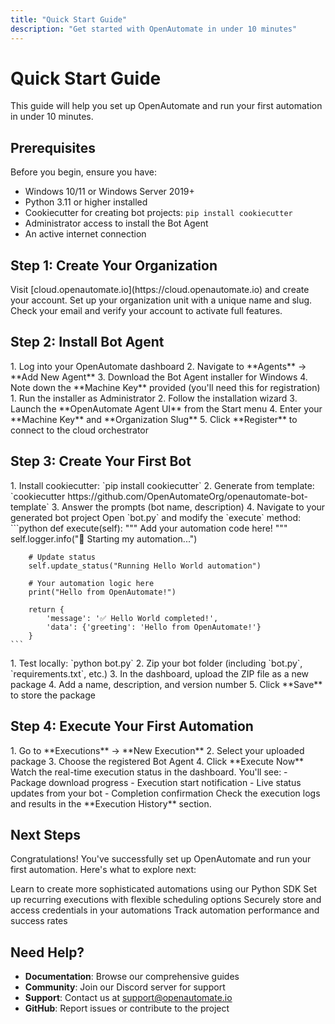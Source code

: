 ```yaml
---
title: "Quick Start Guide"
description: "Get started with OpenAutomate in under 10 minutes"
---
```


# Quick Start Guide

This guide will help you set up OpenAutomate and run your first automation in under 10 minutes.

## Prerequisites

Before you begin, ensure you have:
- Windows 10/11 or Windows Server 2019+
- Python 3.11 or higher installed
- Cookiecutter for creating bot projects: `pip install cookiecutter`
- Administrator access to install the Bot Agent
- An active internet connection

## Step 1: Create Your Organization

<Steps>
  <Step title="Sign Up">
    Visit [cloud.openautomate.io](https://cloud.openautomate.io) and create your account.
  </Step>
  <Step title="Create Organization">
    Set up your organization unit with a unique name and slug.
  </Step>
  <Step title="Verify Email">
    Check your email and verify your account to activate full features.
  </Step>
</Steps>

## Step 2: Install Bot Agent

<AccordionGroup>
  <Accordion icon="download" title="Download Agent Installer">
    1. Log into your OpenAutomate dashboard
    2. Navigate to **Agents** → **Add New Agent**
    3. Download the Bot Agent installer for Windows
    4. Note down the **Machine Key** provided (you'll need this for registration)
  </Accordion>
  
  <Accordion icon="gear" title="Install and Configure">
    1. Run the installer as Administrator
    2. Follow the installation wizard
    3. Launch the **OpenAutomate Agent UI** from the Start menu
    4. Enter your **Machine Key** and **Organization Slug**
    5. Click **Register** to connect to the cloud orchestrator
  </Accordion>
</AccordionGroup>

## Step 3: Create Your First Bot

<AccordionGroup>
  <Accordion icon="code" title="Create Bot from Template">
    1. Install cookiecutter: `pip install cookiecutter`
    2. Generate from template: `cookiecutter https://github.com/OpenAutomateOrg/openautomate-bot-template`
    3. Answer the prompts (bot name, description)
    4. Navigate to your generated bot project
  </Accordion>
  
  <Accordion icon="edit" title="Customize the Bot">
    Open `bot.py` and modify the `execute` method:
    ```python
    def execute(self):
        """
        Add your automation code here!
        """
        self.logger.info("🤖 Starting my automation...")
        
        # Update status
        self.update_status("Running Hello World automation")
        
        # Your automation logic here
        print("Hello from OpenAutomate!")
        
        return {
            'message': '✅ Hello World completed!',
            'data': {'greeting': 'Hello from OpenAutomate!'}
        }
    ```
  </Accordion>
  
  <Accordion icon="upload" title="Upload Package">
    1. Test locally: `python bot.py`
    2. Zip your bot folder (including `bot.py`, `requirements.txt`, etc.)
    3. In the dashboard, upload the ZIP file as a new package
    4. Add a name, description, and version number
    5. Click **Save** to store the package
  </Accordion>
</AccordionGroup>

## Step 4: Execute Your First Automation

<Steps>
  <Step title="Create Execution">
    1. Go to **Executions** → **New Execution**
    2. Select your uploaded package
    3. Choose the registered Bot Agent
    4. Click **Execute Now**
  </Step>
  
  <Step title="Monitor Progress">
    Watch the real-time execution status in the dashboard. You'll see:
    - Package download progress
    - Execution start notification
    - Live status updates from your bot
    - Completion confirmation
  </Step>
  
  <Step title="View Results">
    Check the execution logs and results in the **Execution History** section.
  </Step>
</Steps>

## Next Steps

Congratulations! You've successfully set up OpenAutomate and run your first automation. Here's what to explore next:

<CardGroup cols={2}>
  <Card title="Build Advanced Bots" icon="robot" href="/developer/getting-started">
    Learn to create more sophisticated automations using our Python SDK
  </Card>
  
  <Card title="Schedule Automations" icon="calendar" href="/orchestrator/scheduling">
    Set up recurring executions with flexible scheduling options
  </Card>
  
  <Card title="Manage Assets" icon="key" href="/orchestrator/assets">
    Securely store and access credentials in your automations
  </Card>
  
  <Card title="Monitor Performance" icon="chart-line" href="/orchestrator/analytics">
    Track automation performance and success rates
  </Card>
</CardGroup>

## Need Help?

- **Documentation**: Browse our comprehensive guides
- **Community**: Join our Discord server for support
- **Support**: Contact us at support@openautomate.io
- **GitHub**: Report issues or contribute to the project

